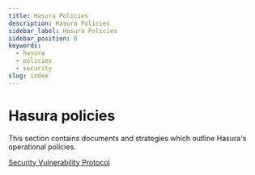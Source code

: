 ```yaml
---
title: Hasura Policies
description: Hasura Policies
sidebar_label: Hasura Policies
sidebar_position: 0
keywords:
  - hasura
  - policies
  - security
slug: index
---
```


# Hasura policies

This section contains documents and strategies which outline Hasura's operational policies.

[Security Vulnerability Protocol](/policies/security-disclosure.mdx)